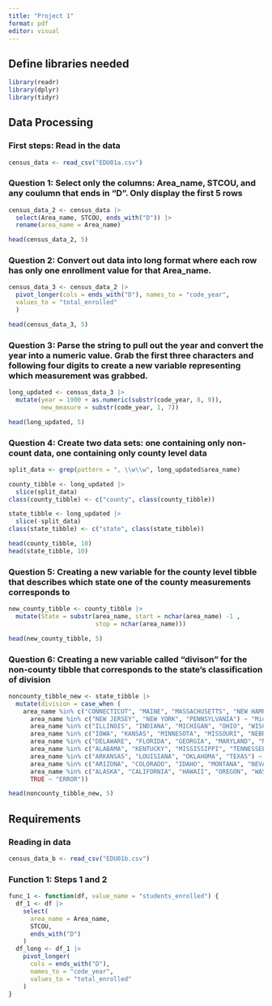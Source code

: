 ```yaml
---
title: "Project 1"
format: pdf
editor: visual
---
```


## Define libraries needed

```r
library(readr)
library(dplyr)
library(tidyr)
```

## Data Processing

### First steps: Read in the data

```r
census_data <- read_csv("EDU01a.csv")
```

### Question 1: Select only the columns: Area_name, STCOU, and any coulumn that ends in "D". Only display the first 5 rows

```r
census_data_2 <- census_data |>
  select(Area_name, STCOU, ends_with("D")) |>
  rename(area_name = Area_name)

head(census_data_2, 5)
```

### Question 2: Convert out data into long format where each row has only one enrollment value for that Area_name.

```r
census_data_3 <- census_data_2 |>
  pivot_longer(cols = ends_with("D"), names_to = "code_year",
  values_to = "total_enrolled"
  )

head(census_data_3, 5)
```

### Question 3: Parse the string to pull out the year and convert the year into a numeric value. Grab the first three characters and following four digits to create a new variable representing which measurement was grabbed.

```r
long_updated <- census_data_3 |>
  mutate(year = 1900 + as.numeric(substr(code_year, 8, 9)),
         new_measure = substr(code_year, 1, 7))

head(long_updated, 5)
```

### Question 4: Create two data sets: one containing only non-count data, one containing only county level data

```r
split_data <- grep(pattern = ", \\w\\w", long_updated$area_name)

county_tibble <- long_updated |>
  slice(split_data)
class(county_tibble) <- c("county", class(county_tibble))

state_tibble <- long_updated |>
  slice(-split_data)
class(state_tibble) <- c("state", class(state_tibble))

head(county_tibble, 10)
head(state_tibble, 10)
```

### Question 5: Creating a new variable for the county level tibble that describes which state one of the county measurements corresponds to

```r
new_county_tibble <- county_tibble |>
  mutate(State = substr(area_name, start = nchar(area_name) -1 ,
                        stop = nchar(area_name)))

head(new_county_tibble, 5)
```

### Question 6: Creating a new variable called "divison" for the non-county tibble that corresponds to the state's classification of division

```r
noncounty_tibble_new <- state_tibble |>
  mutate(division = case_when (
    area_name %in% c("CONNECTICUT", "MAINE", "MASSACHUSETTS", "NEW HAMPSHIRE", "RHODE ISLAND", "VERMONT") ~ "New England",
      area_name %in% c("NEW JERSEY", "NEW YORK", "PENNSYLVANIA") ~ "Mid-Atlantic",
      area_name %in% c("ILLINOIS", "INDIANA", "MICHIGAN", "OHIO", "WISCONSIN") ~ "East North Central",
      area_name %in% c("IOWA", "KANSAS", "MINNESOTA", "MISSOURI", "NEBRASKA", "NORTH DAKOTA", "SOUTH DAKOTA") ~ "West North Central",
      area_name %in% c("DELAWARE", "FLORIDA", "GEORGIA", "MARYLAND", "NORTH CAROLINA", "SOUTH CAROLINA", "VIRGINIA", "WEST VIRGINIA", "DISTRICT OF COLUMBIA") ~ "South Atlantic",
      area_name %in% c("ALABAMA", "KENTUCKY", "MISSISSIPPI", "TENNESSEE") ~ "East South Central",
      area_name %in% c("ARKANSAS", "LOUISIANA", "OKLAHOMA", "TEXAS") ~ "West South Central",
      area_name %in% c("ARIZONA", "COLORADO", "IDAHO", "MONTANA", "NEVADA", "NEW MEXICO", "UTAH", "WYOMING") ~ "Mountain",
      area_name %in% c("ALASKA", "CALIFORNIA", "HAWAII", "OREGON", "WASHINGTON") ~ "Pacific",
      TRUE ~ "ERROR"))

head(noncounty_tibble_new, 5)
```

## Requirements

### Reading in data

```r
census_data_b <- read_csv("EDU01b.csv")
```


### Function 1: Steps 1 and 2

```r

func_1 <- function(df, value_name = "students_enrolled") {
  df_1 <- df |>
    select(
      area_name = Area_name,
      STCOU,
      ends_with("D")
    )
  df_long <- df_1 |>
    pivot_longer(
      cols = ends_with("D"),
      names_to = "code_year",
      values_to = "total_enrolled"
    )
}

```

